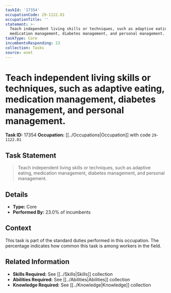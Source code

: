 ```yaml
---
taskId: '17354'
occupationCode: 29-1122.01
occupationTitle: ''
statement: >-
  Teach independent living skills or techniques, such as adaptive eating,
  medication management, diabetes management, and personal management.
taskType: Core
incumbentsResponding: 23
collection: Tasks
source: onet
---
```

# Teach independent living skills or techniques, such as adaptive eating, medication management, diabetes management, and personal management.

**Task ID:** 17354
**Occupation:** [[../Occupations|Occupation]] with code `29-1122.01`

## Task Statement

> Teach independent living skills or techniques, such as adaptive eating, medication management, diabetes management, and personal management.

## Details

- **Type:** Core
- **Performed By:** 23.0% of incumbents

## Context

This task is part of the standard duties performed in this occupation. The percentage indicates how common this task is among workers in the field.

## Related Information

- **Skills Required:** See [[../Skills|Skills]] collection
- **Abilities Required:** See [[../Abilities|Abilities]] collection
- **Knowledge Required:** See [[../Knowledge|Knowledge]] collection
